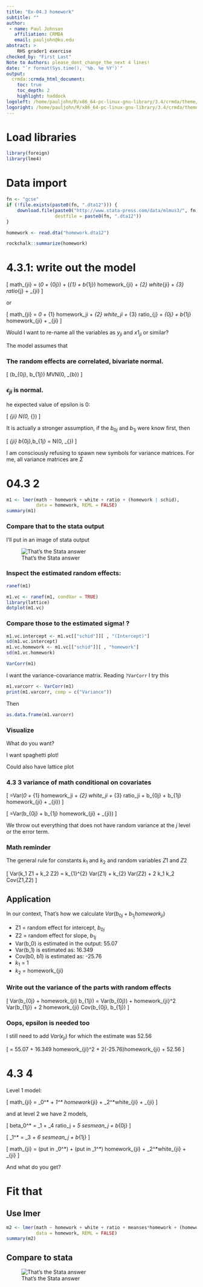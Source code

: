 ```yaml
---
title: "Ex-04.3 homework"
subtitle: ""
author:
 - name: Paul Johnson
   affiliation: CRMDA
   email: pauljohn@ku.edu
abstract: >
    RHS grader1 exercise
checked_by: "First Last"
Note to Authors: please_dont_change_the_next 4 lines!
date: "`r format(Sys.time(), '%b. %e %Y')`"
output:
  crmda::crmda_html_document:
    toc: true
    toc_depth: 2
    highlight: haddock
logoleft: /home/pauljohn/R/x86_64-pc-linux-gnu-library/3.4/crmda/theme/logoleft.png
logoright: /home/pauljohn/R/x86_64-pc-linux-gnu-library/3.4/crmda/theme/logo-vert.png
---
```


# Load libraries

```r
library(foreign)
library(lme4)
```
    
# Data import

```r
fn <- "gcse"
if (!file.exists(paste0(fn, ".dta12"))) {
    download.file(paste0("http://www.stata-press.com/data/mlmus3/", fn, ".dta"),
                  destfile = paste0(fn, ".dta12"))
}
```

```r
homework <- read.dta("homework.dta12") 
```

```r
rockchalk::summarize(homework)
```


# 4.3.1: write out the model

\[
 math_{ji} = (\beta_0 + \beta_{0j}) + (\beta_{1} + b_{1j}) homework_{ji} + \beta_{2} white_{ji} + \beta_{3} ratio_{j} + \epsilon_{ji}
\]

or

\[
 math_{ji} = \beta_0 + \beta_{1} homework_ji + \beta_{2} white_ji + \beta_{3} ratio_{j} + \beta_{0j} + b_{1j} homework_{ji} + \epsilon_{ji}
\]

Would I want to re-name all the variables as $y_{ji}$ and $x1_{ji}$ or similar? 

The model assumes that 

### The random effects are correlated, bivariate normal.

\[
(b_{0j}, b_{1j}) \sim MVN(0, \Sigma_{b})
\]



### $\epsilon_{ji}$ is normal.

he expected value of epsilon is 0:

\[
\epsilon_{ji} \sim N(0, \Sigma_{\epsilon})
\]

It is actually a stronger assumption, if the $b_{0j}$ and $b_{1j}$
were know first, then

\[
\epsilon_{ji} b_{0j},b_{1j} = \sim N(0, \Sigma_{\epsilon})
\]


I am consciously refusing to spawn new symbols for variance
matrices. For me, all variance matrices are $\Sigma$


# 04.3 2

```r
m1 <- lmer(math ~ homework + white + ratio + (homework | schid),
           data = homework, REML = FALSE)
summary(m1) 
```


### Compare that to the stata output

I'll put in an image of stata output

![That's the Stata answer](Stata-homework-04.3.2.png)


### Inspect the estimated random effects:

```r
ranef(m1)
```

```r
m1.vc <- ranef(m1, condVar = TRUE)
library(lattice)
dotplot(m1.vc)
```

### Compare those to the estimated sigma! ?

```r
m1.vc.intercept <- m1.vc[["schid"]][ , "(Intercept)"]
sd(m1.vc.intercept)
m1.vc.homework <- m1.vc[["schid"]][ , "homework"]
sd(m1.vc.homework)
````
```r
VarCorr(m1)
```
I want the variance-covariance matrix. Reading `?VarCorr` I try this

```r
m1.varcorr <- VarCorr(m1)
print(m1.varcorr, comp = c("Variance"))
```

Then

```r
as.data.frame(m1.varcorr)
```

### Visualize

What do you want?

I want spaghetti plot!

Could also have lattice plot


### 4.3 3 variance of math conditional on covariates

\[
\widehat{Var(math_{ji})}=Var(\beta_0 + \beta_{1} homework_ji + \beta_{2} white_ji + \beta_{3} ratio_ji + b_{0j} + b_{1j} homework_{ji} + \epsilon_{ji})
\]

\[
\widehat{Var(math_{ji})}=Var(b_{0j} + b_{1j} homework_{ji} + \epsilon_{ji})
\]

We throw out everything that does not have random variance at the $j$
level or the error term.

### Math reminder

The general rule for constants $k_1$ and $k_2$ and random
variables $Z1$ and $Z2$

\[
Var(k_1 Z1 + k_2 Z2) = k_{1}^{2} Var(Z1) + k_{2} Var(Z2) + 2 k_1 k_2 Cov(Z1,Z2) 
\]

## Application

In our context, That's how we calculate $Var(b_{0j} + b_{1_j} homework_{ji})$

   * Z1 = random effect for intercept, $b_{0j}$
   * Z2 = random effect for slope, $b_{1j}$
   * Var(b_0) is estimated in the output: 55.07
   * Var(b_1) is estimated as: 16.349
   * Cov(b0, b1) is estimated as: -25.76
   * $k_1$ = 1
   * $k_2$ = homework_{ji} 
   
### Write out the variance of the parts with random effects

\[
Var(b_{0j} + homework_{ji} b_{1j}) =
  Var(b_{0j}) + homework_{ji}^2 Var(b_{1j}) + 2 homework_{ji} Cov(b_{0j}, b_{1j})
\]


### Oops, epsilon is needed too

I still need to add $Var(\epsilon_{ji})$ for which the estimate was 52.56

\[
\widehat{Var(math_{ji})}= 55.07 + 16.349 homework_{ji}^2  +
2\times(-25.76)\times homework_{ji} + 52.56
\]


# 4.3 4

Level 1 model:

\[
math_{ji} = \beta_0^* + \beta_1^* homework_{ji} + \beta_2^*white_{ji} + \epsilon_{ji}
\]

and at level 2 we have 2 models, 

\[
beta_0^* = \beta_1 + \beta_4 ratio_j + \beta_5 sesmean_j + b_{0j}
\]


\[
\beta_1^* = \beta_3 + \beta_6 sesmean_j + b_{1j}
\]

\[
math_{ji} = (put in \beta_0^*) + 
(put in \beta_1^*) homework_{ji} + \beta_2^*white_{ji} + \epsilon_{ji}
\]

And what do you get?

# Fit that

## Use lmer

```r
m2 <- lmer(math ~ homework + white + ratio + meanses*homework + (homework | schid),
           data = homework, REML = FALSE)
summary(m2) 
```


## Compare to stata

![That's the Stata answer](Stata-homework-04.3.5.png)
